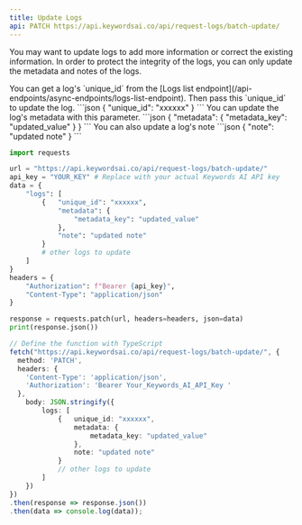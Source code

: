 ```yaml
---
title: Update Logs
api: PATCH https://api.keywordsai.co/api/request-logs/batch-update/
---
```


You may want to update logs to add more information or correct the existing information. In order to protect the integrity of the logs, you can only update the metadata and notes of the logs.



<ParamField path="unique_id" type="string">
You can get a log's `unique_id` from the [Logs list endpoint](/api-endpoints/async-endpoints/logs-list-endpoint). Then pass this `unique_id` to update the log.
```json
{
    "unique_id": "xxxxxx"
}
```

</ParamField>

<ParamField path="metadata" type="dict">
You can update the log's metadata with this parameter.
<Accordion title="Example">
```json
{
  "metadata": {
    "metadata_key": "updated_value"
  }
}
```
</Accordion>
</ParamField>

<ParamField path="note" type="string">
You can also update a log's note
<Accordion title="Example">
```json
{
    "note": "updated note"
}
```
</Accordion>
</ParamField>



<RequestExample>

```python Python
import requests

url = "https://api.keywordsai.co/api/request-logs/batch-update/"
api_key = "YOUR_KEY" # Replace with your actual Keywords AI API key
data = {
    "logs": [
        {   "unique_id": "xxxxxx",
            "metadata": {
                "metadata_key": "updated_value"
            },
            "note": "updated note"
        }
        # other logs to update
    ]
}
headers = {
    "Authorization": f"Bearer {api_key}",
    "Content-Type": "application/json"
}

response = requests.patch(url, headers=headers, json=data)
print(response.json())
```
```typescript TypeScript
// Define the function with TypeScript
fetch("https://api.keywordsai.co/api/request-logs/batch-update/", {
  method: 'PATCH',
  headers: {
    'Content-Type': 'application/json',
    'Authorization': 'Bearer Your_Keywords_AI_API_Key '
  },
    body: JSON.stringify({
        logs: [
            {   unique_id: "xxxxxx",
                metadata: {
                    metadata_key: "updated_value"
                },
                note: "updated note"
            }
            // other logs to update
        ]
    })
})
.then(response => response.json())
.then(data => console.log(data));
```

</RequestExample>